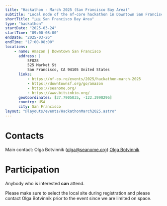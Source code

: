 ```yaml
---
title: "Hackathon - March 2025 (San Francisco Bay Area)"
subtitle: "Local node of the nf-core hackathon in Downtown San Francisco"
shortTitle: "🇺🇸 San Francisco Bay Area"
type: "hackathon"
startDate: "2025-03-24"
startTime: "09:00-08:00"
endDate: "2025-03-26"
endTime: "17:00-08:00"
locations:
    - name: Amazon | Downtown San Francisco
      address: |
          SFO28
          525 Market St
          San Francisco, CA 94105 United States
      links:
          - https://nf-co.re/events/2025/hackathon-march-2025
          - https://downtownsf.org/go/amazon
          - https://seanome.org/
          - https://www.bitsinbio.org/
      geoCoordinates: [37.7905035, -122.3990296]
      country: USA
      city: San Francisco
layout: "@layouts/events/HackathonMarch2025.astro"
---
```


# Contacts

Main contact: Olga Botvinnik ([olga@seanome.org](mailto:olga@seanome.org))
[<i class="fab fa-slack"></i> Olga Botvinnik](https://nfcore.slack.com/team/UU10KMQ1F)

# Participation

Anybody who is interested **can** attend.

Please make sure to select the local site during registration and please contact
Olga Botvinnik prior to the event since we are limited on space.
